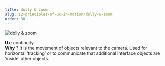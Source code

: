 ```yaml
---
title: dolly & zoom
slug: 12-principles-of-ux-in-motion/dolly-&-zoom
order: 30
---
```


<SlideTemplate title="Principle 12: Dolly & Zoom">

![dolly & zoom](/gif/ux_zoom.gif)

**Ux**: continuity  
**Why** ? It is the movement of objects relevant to the camera. Used for horizontal ‘tracking’ or to communicate that additional interface objects are ‘inside’ other objects.  

</SlideTemplate>